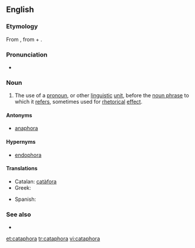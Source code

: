==English==
{{examples-right|examples=- He's going to get into a fight, John is.<br>- If you want to, you can do the dishes.<br>- He is the man of the hour. He needs no introduction. He is our next candidate for President. I give you Richard Nixon.}}

===Etymology===
From {{etyl|grc|en}} {{term|καταφορά||a downward motion|lang=grc|tr=kataphora}}, from {{term|κατά||downwards|tr=kata|lang=grc}} + {{term|φέρω||I carry|tr=pherō|lang=grc}}.

===Pronunciation===
* {{IPA|/kætəˈfɔɹə/|/kəˈtæfɜɹə/}}

===Noun===
{{en-noun}}

# {{linguistics|rhetoric}} The use of a [[pronoun]], or other [[linguistic]] [[unit]], before the [[noun phrase]] to which it [[refers]], sometimes used for [[rhetorical]] [[effect]].

====Antonyms====
* [[anaphora]]

====Hypernyms====
* [[endophora]]

====Translations====
{{trans-top|referring to a noun that appears later}}
* Catalan: [[catàfora]] {{f}}
* Greek: {{t|el|καταφορά|f|tr=kataforá|sc=Grek}}
{{trans-mid}}
* Spanish: {{t+|es|catáfora|f}}
{{trans-bottom}}

===See also===
* {{pedia}}

[[et:cataphora]]
[[tr:cataphora]]
[[vi:cataphora]]